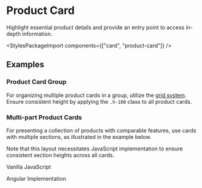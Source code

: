 
<Meta of={ProductCardStories} />

# Product Card


<div className="lead">
  Highlight essential product details and provide an entry point to access in-depth information.
</div>

<Canvas sourceState="shown" of={ProductCardStories.Default} />
<div className="hide-col-default">
  <Controls of={ProductCardStories.Default} />
</div>

<StylesPackageImport components={["card", "product-card"]} />

## Examples

### Product Card Group

For organizing multiple product cards in a group, utilize the [grid system](/?path=/docs/7240f2ef-216a-490e-9bd8-c0cef19f7b31--docs).
Ensure consistent height by applying the `.h-100` class to all product cards.

<Canvas of={ProductCardStories.Groupped} />

### Multi-part Product Cards

For presenting a collection of products with comparable features, use cards with multiple sections, as illustrated in the example below.

<PostAlert type="info">Note that this layout necessitates JavaScript implementation to ensure consistent section heights across all cards.</PostAlert>

<Canvas of={ProductCardStories.Multipart} />

<PostTabs>
  <PostTabHeader slot="tabs" panel="javascript">Vanilla JavaScript</PostTabHeader>
  <PostTabPanel name="javascript">
    <Source code={ProductCardSyncHeights} language="js"/>
  </PostTabPanel>

  <PostTabHeader slot="tabs" panel="angular">Angular Implementation</PostTabHeader>
  <PostTabPanel name="angular">
    <Source code={ProductCardAngularSyncHeights} language="typescript"/>
  </PostTabPanel>
</PostTabs>
